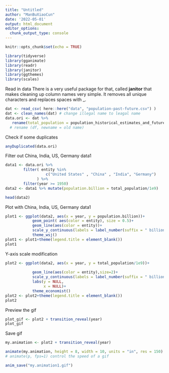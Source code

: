 ```yaml
---
title: "Untitled"
author: "ManBuXiaoCun"
date: '2022-05-01'
output: html_document
editor_options: 
  chunk_output_type: console
---
```


```r
knitr::opts_chunk$set(echo = TRUE)
```

```r
library(tidyverse)
library(gganimate)
library(readr)
library(janitor)
library(ggthemes)
library(scales)
```

Read in data
There is a very useful package for that, called **janitor** that makes cleaning up column names very simple. It removes all unique characters and replaces spaces with _.
```r
dat <- read_csv( here::here("data", "population-past-future.csv") )
dat <- clean_names(dat) # change illegal name to leagal name
data.ori <- dat %>% 
   rename(total_population = population_historical_estimates_and_future_projections) 
  # rename (df, newname = old name)
```

Check if some duplicates
```r
anyDuplicated(data.ori)
```

Filter out China, India, US, Germany data1
```r
data1 <- data.ori %>% 
        filter( entity %in% 
                  c("United States" , "China" , "India", "Germany") 
              ) %>% 
        filter(year >= 1950)
data2 <- data1 %>% mutate(population.billion = total_population/1e9)

head(data2)
```

Plot with China, India, US, Germany data1
```r
plot1 <- ggplot(data2, aes(x = year, y = population.billion))+
            geom_point( aes(color = entity), size = 0.5)+
            geom_line(aes(color = entity))+
            scale_y_continuous(labels = label_number(suffix = " billion"))+
            theme_wsj()
plot1 <- plot1+theme(legend.title = element_blank()) 
plot1
```

Y-axis scale modification
```r
plot2 <- ggplot(data2, aes(x = year, y = total_population/1e9))+
            
            geom_line(aes(color = entity),size=2)+
            scale_y_continuous(labels = label_number(suffix = " billion"))+
            labs(y = NULL,
                 x = NULL)+
            theme_economist()
plot2 <- plot2+theme(legend.title = element_blank()) 
plot2
```

Preview the gif
```r
plot_gif <- plot2 + transition_reveal(year)
plot_gif
```

Save gif
```r
my.animation <- plot2 + transition_reveal(year)

animate(my.animation, height = 8, width = 10, units = "in", res = 150)
# animate(p, fps=1) control the speed of a gif

anim_save("my.animation1.gif")
```

